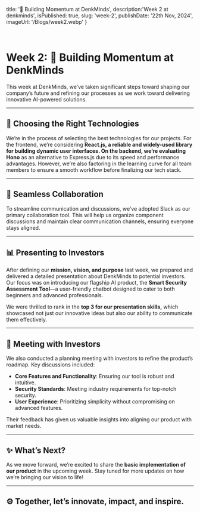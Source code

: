  title: '🚀 Building Momentum at DenkMinds',
  description:'Week 2 at denkminds',
  isPublished: true,
  slug: 'week-2',
  publishDate: '22th Nov, 2024',
  imageUrl: '/Blogs/week2.webp'
}

<br />


# Week 2: 🚀 Building Momentum at DenkMinds

This week at DenkMinds, we’ve taken significant steps toward shaping our company’s future and refining our processes as we work toward delivering innovative AI-powered solutions.  

---

## 🤔 Choosing the Right Technologies  
We’re in the process of selecting the best technologies for our projects. For the frontend, we’re considering **React.js, a reliable and widely-used library for building dynamic user interfaces. On the backend, we’re evaluating Hono** as an alternative to Express.js due to its speed and performance advantages. However, we’re also factoring in the learning curve for all team members to ensure a smooth workflow before finalizing our tech stack.  

---

## 🤝 Seamless Collaboration  
To streamline communication and discussions, we’ve adopted Slack as our primary collaboration tool. This will help us organize component discussions and maintain clear communication channels, ensuring everyone stays aligned.  

---

## 📊 Presenting to Investors  
After defining our **mission, vision, and purpose** last week, we prepared and delivered a detailed presentation about DenkMinds to potential investors. Our focus was on introducing our flagship AI product, the **Smart Security Assessment Tool**—a user-friendly chatbot designed to cater to both beginners and advanced professionals.  

We were thrilled to rank in the **top 3 for our presentation skills,** which showcased not just our innovative ideas but also our ability to communicate them effectively.  

---

## 💼 Meeting with Investors  
We also conducted a planning meeting with investors to refine the product’s roadmap. Key discussions included:  
- **Core Features and Functionality**: Ensuring our tool is robust and intuitive.  
- **Security Standards**: Meeting industry requirements for top-notch security.  
- **User Experience**: Prioritizing simplicity without compromising on advanced features.  

Their feedback has given us valuable insights into aligning our product with market needs.  

---

## ✨ What’s Next?  
As we move forward, we’re excited to share the **basic implementation of our product** in the upcoming week. Stay tuned for more updates on how we’re bringing our vision to life!  

---  

## ⚙️ Together, let’s innovate, impact, and inspire.